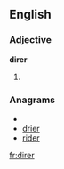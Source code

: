 ==English==

===Adjective===
'''direr'''

# {{comparative of|[[dire]]}}

===Anagrams===
* {{alphagram|deirr}}
* [[drier#English|drier]]
* [[rider#English|rider]]


[[fr:direr]]